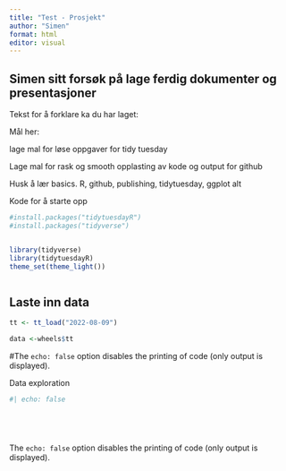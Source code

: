 ```yaml
---
title: "Test - Prosjekt"
author: "Simen"
format: html
editor: visual
---
```


## Simen sitt forsøk på lage ferdig dokumenter og presentasjoner

Tekst for å forklare ka du har laget:

Mål her:

lage mal for løse oppgaver for tidy tuesday

Lage mal for rask og smooth opplasting av kode og output for github

Husk å lær basics. R, github, publishing, tidytuesday, ggplot alt

Kode for å starte opp

```r

#install.packages("tidytuesdayR")
#install.packages("tidyverse")


library(tidyverse)
library(tidytuesdayR)
theme_set(theme_light())



```

## Laste inn data

```r


tt <- tt_load("2022-08-09")

data <-wheels$tt

```

#The `echo: false` option disables the printing of code (only output is displayed).

Data exploration

```r
#| echo: false






```

The `echo: false` option disables the printing of code (only output is displayed).
